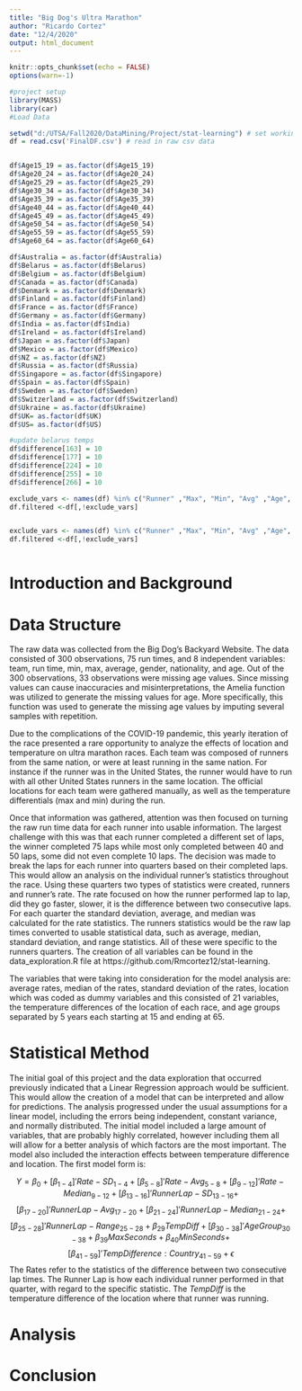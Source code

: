 ```yaml
---
title: "Big Dog's Ultra Marathon"
author: "Ricardo Cortez"
date: "12/4/2020"
output: html_document
---
```


```r
knitr::opts_chunk$set(echo = FALSE)
options(warn=-1)
```

```r
#project setup
library(MASS)
library(car)
#Load Data

setwd("d:/UTSA/Fall2020/DataMining/Project/stat-learning") # set working directory
df = read.csv('FinalDF.csv') # read in raw csv data


df$Age15_19 = as.factor(df$Age15_19)
df$Age20_24 = as.factor(df$Age20_24)
df$Age25_29 = as.factor(df$Age25_29)
df$Age30_34 = as.factor(df$Age30_34)
df$Age35_39 = as.factor(df$Age35_39)
df$Age40_44 = as.factor(df$Age40_44)
df$Age45_49 = as.factor(df$Age45_49)
df$Age50_54 = as.factor(df$Age50_54)
df$Age55_59 = as.factor(df$Age55_59)
df$Age60_64 = as.factor(df$Age60_64)

df$Australia = as.factor(df$Australia)
df$Belarus = as.factor(df$Belarus)
df$Belgium = as.factor(df$Belgium)
df$Canada = as.factor(df$Canada)
df$Denmark = as.factor(df$Denmark)
df$Finland = as.factor(df$Finland)
df$France = as.factor(df$France)
df$Germany = as.factor(df$Germany)
df$India = as.factor(df$India)
df$Ireland = as.factor(df$Ireland)
df$Japan = as.factor(df$Japan)
df$Mexico = as.factor(df$Mexico)
df$NZ = as.factor(df$NZ)
df$Russia = as.factor(df$Russia)
df$Singapore = as.factor(df$Singapore)
df$Spain = as.factor(df$Spain)
df$Sweden = as.factor(df$Sweden)
df$Switzerland = as.factor(df$Switzerland)
df$Ukraine = as.factor(df$Ukraine)
df$UK= as.factor(df$UK)
df$US= as.factor(df$US)

#update belarus temps
df$difference[163] = 10 
df$difference[177] = 10 
df$difference[224] = 10 
df$difference[255] = 10 
df$difference[266] = 10

exclude_vars <- names(df) %in% c("Runner" ,"Max", "Min", "Avg" ,"Age", "Team", "X" )
df.filtered <-df[,!exclude_vars]


exclude_vars <- names(df) %in% c("Runner" ,"Max", "Min", "Avg" ,"Age", "Team", "Gen", "X", "Gender")
df.filtered <-df[,!exclude_vars]



```


# Introduction and Background
# Data Structure
  The raw data was collected from the Big Dog’s Backyard Website. The data consisted of  300 observations, 75 run times,  and 8 independent variables: team, run time, min, max, average, gender, nationality, and age. Out of the 300 observations, 33 observations were missing age values. Since missing values can cause inaccuracies and misinterpretations, the Amelia function was utilized to generate the missing values for age. More specifically, this function was used to generate the missing age values by imputing several samples with repetition.   

Due to the complications of the COVID-19 pandemic, this yearly iteration of the race presented a rare opportunity to analyze the effects of location and temperature on ultra marathon races. Each team was composed of runners from the same nation, or were at least running in the same nation. For instance if the runner was in the United States, the runner would have to run with all other United States runners in the same location. The official locations for each team were gathered manually, as well as the temperature differentials (max and min) during the run.   

Once that information was gathered, attention was then focused on turning the raw run time data for each runner into usable information. The largest challenge with this was that each runner completed a different set of laps, the winner completed 75 laps while most only completed between 40 and 50 laps, some did not even complete 10 laps. The decision was made to break the laps for each runner into quarters based on their completed laps. This would allow an analysis on the individual runner’s statistics throughout the race. Using these quarters two types of statistics were created, runners and runner’s rate. The rate focused on how the runner performed lap to lap, did they go faster, slower, it is the difference between two consecutive laps. For each quarter the standard deviation, average, and median was calculated for the rate statistics. The runners statistics would be the raw lap times converted to usable statistical data, such as average, median, standard deviation, and range statistics. All of these were specific to the runners quarters. The creation of all variables can be found in the data_exploration.R file at https://github.com/Rmcortez12/stat-learning.  

 The variables that were taking into consideration for the model analysis are: average rates, median of the rates, standard deviation of the rates, location which was coded as dummy variables and this consisted of 21 variables, the temperature differences of the location of each race, and age groups separated by 5 years each starting at 15 and ending at 65. 

# Statistical Method

 The initial goal of this project and the data exploration that occurred previously indicated that a Linear Regression approach would be sufficient. This would allow the creation of a model that can be interpreted and allow for predictions. The analysis progressed under the usual assumptions for a linear model, including the errors being independent, constant variance, and normally distributed. The initial model included a large amount of variables, that are probably highly correlated, however including them all will allow for a better analysis of which factors are the most important. The model also included the interaction effects between temperature difference and location. The first model form is:   
 
$$Y = \beta_0 + [\beta_{1-4}]'Rate-SD_{1-4}+ [\beta_{5-8}]'Rate-Avg_{5-8} + [\beta_{9-12}]'Rate-Median_{9-12}+ [\beta_{13-16}]'RunnerLap-SD_{13-16}+$$ $$[\beta_{17-20}]'RunnerLap-Avg_{17-20}+ [\beta_{21-24}]'RunnerLap-Median_{21-24}+$$ $$[\beta_{25-28}]'RunnerLap-Range_{25-28}+\beta_{29}TempDiff+[\beta_{30-38}]'AgeGroup_{30-38}+\beta_{39}MaxSeconds + \beta_{40}MinSeconds +$$ $$[\beta_{41-59}]'TempDifference:Country_{41-59}+\epsilon$$
The Rates refer to the statistics of the difference between two consecutive lap times. The Runner Lap is how each individual runner performed in that quarter, with regard to the specific statistic. The $TempDiff$ is the temperature difference of the location where that runner was running.  



# Analysis
# Conclusion

